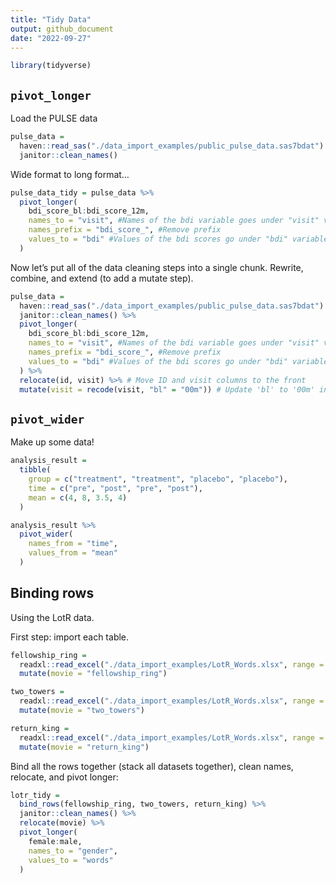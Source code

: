 ```yaml
---
title: "Tidy Data"
output: github_document
date: "2022-09-27"
---
```


```r
library(tidyverse)
```

## `pivot_longer`

Load the PULSE data

```r
pulse_data = 
  haven::read_sas("./data_import_examples/public_pulse_data.sas7bdat") %>% 
  janitor::clean_names()
```

Wide format to long format...
```r
pulse_data_tidy = pulse_data %>% 
  pivot_longer(
    bdi_score_bl:bdi_score_12m, 
    names_to = "visit", #Names of the bdi variable goes under "visit" variable
    names_prefix = "bdi_score_", #Remove prefix 
    values_to = "bdi" #Values of the bdi scores go under "bdi" variable
  )
```
Now let's put all of the data cleaning steps into a single chunk. 
Rewrite, combine, and extend (to add a mutate step).
```r
pulse_data = 
  haven::read_sas("./data_import_examples/public_pulse_data.sas7bdat") %>% 
  janitor::clean_names() %>% 
  pivot_longer(
    bdi_score_bl:bdi_score_12m, 
    names_to = "visit", #Names of the bdi variable goes under "visit" variable
    names_prefix = "bdi_score_", #Remove prefix 
    values_to = "bdi" #Values of the bdi scores go under "bdi" variable
  ) %>% 
  relocate(id, visit) %>% # Move ID and visit columns to the front
  mutate(visit = recode(visit, "bl" = "00m")) # Update 'bl' to '00m' in the dataset
```
## `pivot_wider`

Make up some data!

```r
analysis_result = 
  tibble(
    group = c("treatment", "treatment", "placebo", "placebo"),
    time = c("pre", "post", "pre", "post"),
    mean = c(4, 8, 3.5, 4)
  )

analysis_result %>% 
  pivot_wider(
    names_from = "time", 
    values_from = "mean"
  )
```

## Binding rows

Using the LotR data.

First step: import each table.

```r
fellowship_ring = 
  readxl::read_excel("./data_import_examples/LotR_Words.xlsx", range = "B3:D6") %>% 
  mutate(movie = "fellowship_ring")

two_towers = 
  readxl::read_excel("./data_import_examples/LotR_Words.xlsx", range = "F3:H6") %>% 
  mutate(movie = "two_towers")

return_king = 
  readxl::read_excel("./data_import_examples/LotR_Words.xlsx", range = "J3:L6") %>% 
  mutate(movie = "return_king")
```

Bind all the rows together (stack all datasets together), clean names, relocate, and pivot longer:

```r
lotr_tidy = 
  bind_rows(fellowship_ring, two_towers, return_king) %>% 
  janitor::clean_names() %>% 
  relocate(movie) %>% 
  pivot_longer(
    female:male,
    names_to = "gender",
    values_to = "words"
  )
```




